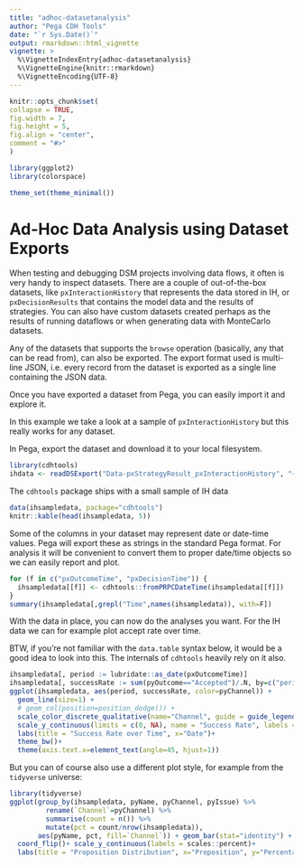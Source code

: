 ```yaml
---
title: "adhoc-datasetanalysis"
author: "Pega CDH Tools"
date: "`r Sys.Date()`"
output: rmarkdown::html_vignette
vignette: >
  %\VignetteIndexEntry{adhoc-datasetanalysis}
  %\VignetteEngine{knitr::rmarkdown}
  %\VignetteEncoding{UTF-8}
---
```


```r
knitr::opts_chunk$set(
collapse = TRUE,
fig.width = 7,
fig.height = 5,
fig.align = "center",
comment = "#>"
)

library(ggplot2)
library(colorspace)

theme_set(theme_minimal())
```

# Ad-Hoc Data Analysis using Dataset Exports

When testing and debugging DSM projects involving data flows, it often is very handy to inspect datasets. There
are a couple of out-of-the-box datasets, like `pxInteractionHistory` that represents the data stored in IH, or 
`pxDecisionResults` that contains the model data and the results of strategies. You can also have custom
datasets created perhaps as the results of running dataflows or when generating data with MonteCarlo datasets.

Any of the datasets that supports the `browse` operation (basically, any that can be read from), can also be
exported. The export format used is multi-line JSON, i.e. every record from the dataset is exported as a single
line containing the JSON data.

Once you have exported a dataset from Pega, you can easily import it and explore it.

In this example we take a look at a sample of `pxInteractionHistory` but this really works for any dataset.

In Pega, export the dataset and download it to your local filesystem. 

```r
library(cdhtools)
ihdata <- readDSExport("Data-pxStrategyResult_pxInteractionHistory", "~/Downloads") 
```

The `cdhtools` package ships with a small sample of IH data

```r
data(ihsampledata, package="cdhtools")
knitr::kable(head(ihsampledata, 5))
```

Some of the columns in your dataset may represent date or date-time values. Pega will export these as strings in the
standard Pega format. For analysis it will be convenient to convert them to proper date/time objects so we can easily
report and plot.

```r
for (f in c("pxOutcomeTime", "pxDecisionTime")) {
  ihsampledata[[f]] <- cdhtools::fromPRPCDateTime(ihsampledata[[f]])
}
summary(ihsampledata[,grepl("Time",names(ihsampledata)), with=F])
```

With the data in place, you can now do the analyses you want. For the IH data we can for example plot accept rate over time.

BTW, if you're not familiar with the `data.table` syntax below, it would be a good idea to look into this. The internals
of `cdhtools` heavily rely on it also.

```r
ihsampledata[, period := lubridate::as_date(pxOutcomeTime)]
ihsampledata[, successRate := sum(pyOutcome=="Accepted")/.N, by=c("period","pyChannel")]
ggplot(ihsampledata, aes(period, successRate, color=pyChannel)) + 
  geom_line(size=1) +
  # geom_col(position=position_dodge()) +
  scale_color_discrete_qualitative(name="Channel", guide = guide_legend(reverse = TRUE)) +
  scale_y_continuous(limits = c(0, NA), name = "Success Rate", labels = scales::percent) +
  labs(title = "Success Rate over Time", x="Date")+
  theme_bw()+
  theme(axis.text.x=element_text(angle=45, hjust=1))
```

But you can of course also use a different plot style, for example from the `tidyverse` universe:

```r
library(tidyverse)
ggplot(group_by(ihsampledata, pyName, pyChannel, pyIssue) %>% 
         rename(`Channel`=pyChannel) %>% 
         summarise(count = n()) %>% 
         mutate(pct = count/nrow(ihsampledata)), 
       aes(pyName, pct, fill=`Channel`)) + geom_bar(stat="identity") + 
  coord_flip()+ scale_y_continuous(labels = scales::percent)+
  labs(title = "Proposition Distribution", x="Proposition", y="Percentage of Total Offered")
```

